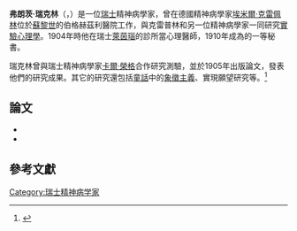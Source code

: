 '''弗朗茨·瑞克林'''（{{lang|fr|Franz Riklin}}，{{bd|1878年||1938年}}）是一位[[瑞士|瑞士]]精神病學家，曾在德國精神病學家[[埃米爾·克雷佩林|埃米爾·克雷佩林]]位於[[蘇黎世|蘇黎世]]的伯格赫茲利醫院工作，與克雷普林和另一位精神病學家{{Link-en|古斯塔夫·阿沙芬堡|Gustav Aschaffenburg}}一同研究[[實驗心理學|實驗心理學]]。1904年時他在瑞士[[萊茵瑙|萊茵瑙]]的診所當心理醫師，1910年成為{{Link-en|國際精神分析協會|International Psychoanalytical Association}}的一等秘書。

瑞克林曾與瑞士精神病學家[[卡爾·榮格|卡爾·榮格]]合作研究{{Link-en|字詞聯想|Word Association}}測驗，並於1905年出版論文，發表他們的研究成果。其它的研究還包括[[童話|童話]]中的[[象徵主義|象徵主義]]、實現願望研究等。<ref>{{Cite journal|author=Grolnick, Simon A|title=Fairy Tales and Psychotherapy|journal=''Fairy Tales and Society: Illusion, Allusion, and Paradigm''|publisher=University of Pennsylvania Press|location=Pennsylvania|year=1986|isbn=0812212940|language=en}}</ref>

== 論文 ==
* ''{{lang|de|Experimentelle Untersuchungen über die Assoziationen Gesunder}}''
* ''{{lang|de|Wunscherfüllung und Symbolik im Märchen}}''

== 參考文獻 ==
{{reflist}}

{{Authority control}}
{{Psychologist-stub}}
{{DEFAULTSORT:Riklin, Franz}}
[[Category:瑞士精神病学家|Category:瑞士精神病学家]]